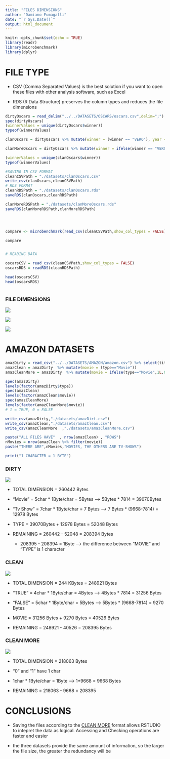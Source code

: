 ```yaml
---
title: "FILES DIMENSIONS"
author: "Damiano Fumagalli"
date: "`r Sys.Date()`"
output: html_document
---
```


```r
knitr::opts_chunk$set(echo = TRUE)
library(readr)
library(microbenchmark)
library(dplyr)
```

# FILE TYPE {#fileType}

-   CSV (Comma Separated Values) is the best solution if you want to open these files with other analysis software, such as Excel

-   RDS (R Data Structure) preserves the column types and reduces the file dimensions

```r

dirtyOscars = read_delim("../../DATASETS/OSCARS/oscars.csv",delim=";")
spec(dirtyOscars)
(winnerValues = unique(dirtyOscars$winner))
typeof(winnerValues)

clanOscars = dirtyOscars %>% mutate(winner = (winner == "VERO"), year = as.integer(year_film)) %>% select(film,year,winner)

clanMoreOscars = dirtyOscars %>% mutate(winner = ifelse(winner == "VERO",1L,0L), year = as.integer(year_film)) %>% select(film,year,winner)

(winnerValues = unique(clanOscars$winner))
typeof(winnerValues)

#SAVING IN CSV FORMAT
cleanCSVPath = "./datasets/clanOscars.csv"
write_csv(clanOscars,cleanCSVPath)
# RDS FORMAT
cleanRDSPath = "./datasets/clanOscars.rds"
saveRDS(clanOscars,cleanRDSPath)

clanMoreRDSPath = "./datasets/clanMoreOscars.rds"
saveRDS(clanMoreRDSPath,clanMoreRDSPath)




compare <- microbenchmark(read_csv(cleanCSVPath,show_col_types = FALSE),   readRDS(cleanRDSPath),  times = 10)

compare 


# READING DATA

oscarsCSV = read_csv(cleanCSVPath,show_col_types = FALSE)
oscarsRDS = readRDS(cleanRDSPath)

head(oscarsCSV)
head(oscarsRDS)



```

### FILE DIMENSIONS

![](images/oscarsCSV.png)

![](images/oscarsRDS.png)

![](images/oscarsIntegerRDS.png)

# AMAZON DATASETS

```r
amazDirty = read_csv("../../DATASETS/AMAZON/amazon.csv") %>% select(title,type)
amazClean = amazDirty  %>% mutate(movie = (type=="Movie"))
amazCleanMore = amazDirty  %>% mutate(movie = ifelse(type=="Movie",1L,0L))
```

```r
spec(amazDirty)
levels(factor(amazDirty$type))
spec(amazClean)
levels(factor(amazClean$movie))
spec(amazCleanMore)
levels(factor(amazCleanMore$movie))
# 1 = TRUE, 0 = FALSE

write_csv(amazDirty,"./datasets/amazDirt.csv")
write_csv(amazClean,"./datasets/amazClean.csv")
write_csv(amazCleanMore  ,"./datasets/amazCleanMore.csv")

paste("ALL FILES HAVE"  , nrow(amazClean) , "ROWS")
nMovies = nrow(amazClean %>% filter(movie)) 
paste("THERE ARE",nMovies,"MOVIES, THE OTHERS ARE TV-SHOWS") 

print("1 CHARACTER = 1 BYTE")
```

### DIRTY

![](images/amazDirt.png)

-   TOTAL DIMENSION = 260442 Bytes

-   "Movie" = 5char \* 1Byte/char = 5Bytes --\> 5Bytes \* 7814 = 39070Bytes

-   "Tv Show" = 7char \* 1Byte/char = 7 Bytes --\> 7 Bytes \* (9668-7814) = 12978 Bytes

-   TYPE = 39070Bytes + 12978 Bytes = 52048 Bytes

-   REMAINING = 260442 - 52048 = 208394 Bytes

    -   208395 - 208394 = 1Byte --\> the difference between "MOVIE" and "TYPE" is 1 character

### CLEAN

![](images/amazClean.png)

-   TOTAL DIMENSION = 244 KBytes = 248921 Bytes

-   "TRUE" = 4char \* 1Byte/char = 4Bytes --\> 4Bytes \* 7814 = 31256 Bytes

-   "FALSE" = 5char \* 1Byte/char = 5Bytes --\> 5Bytes \* (9668-7814) = 9270 Bytes

-   MOVIE = 31256 Bytes + 9270 Bytes = 40526 Bytes

-   REMAINING = 248921 - 40526 = 208395 Bytes

### CLEAN MORE

![](images/amazCleanMore.png)

-   TOTAL DIMENSION = 218063 Bytes

-   "0" and "1" have 1 char

-   1char \* 1Byte/char = 1Byte --\> 1\*9668 = 9668 Bytes

-   REMAINING = 218063 - 9668 = 208395

# CONCLUSIONS

-   Saving the files according to the [CLEAN MORE] format allows RSTUDIO to intepret the data as logical. Accessing and Checking operations are faster and easier

-   the three datasets provide the same amount of information, so the larger the file size, the greater the redundancy will be
